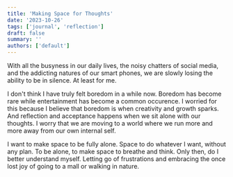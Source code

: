 ```yaml
---
title: 'Making Space for Thoughts'
date: '2023-10-26'
tags: ['journal', 'reflection']
draft: false
summary: ''
authors: ['default']
---
```


With all the busyness in our daily lives, the noisy chatters of social media, and the addicting natures of our smart phones, we are slowly losing the ability to be in silence. At least for me.

I don't think I have truly felt boredom in a while now. Boredom has become rare while entertainment has become a common occurence. I worried for this because I believe that boredom is when creativity and growth sparks. And reflection and acceptance happens when we sit alone with our thoughts. I worry that we are moving to a world where we run more and more away from our own internal self.

I want to make space to be fully alone. Space to do whatever I want, without any plan. To be alone, to make space to breathe and think. Only then, do I better understand myself. Letting go of frustrations and embracing the once lost joy of going to a mall or walking in nature.
